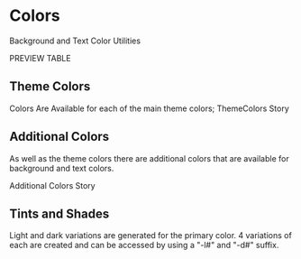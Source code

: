 
# Colors
Background and Text Color Utilities

PREVIEW
TABLE

## Theme Colors

Colors Are Available for each of the main theme colors;
ThemeColors Story

## Additional Colors
As well as the theme colors there are additional colors that are available for
background and text colors.

Additional Colors Story

## Tints and Shades

Light and dark variations are generated for the primary color.
4 variations of each are created and can be accessed by using a "-l#" and "-d#" suffix.
